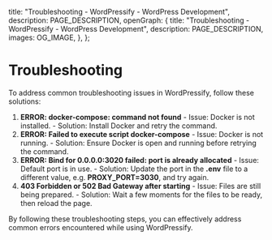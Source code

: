 
  title: "Troubleshooting - WordPressify - WordPress Development",
  description: PAGE_DESCRIPTION,
  openGraph: {
    title: "Troubleshooting - WordPressify - WordPress Development",
    description: PAGE_DESCRIPTION,
    images: OG_IMAGE,
  },
};

# Troubleshooting

To address common troubleshooting issues in WordPressify, follow these solutions:

1. **ERROR: docker-compose: command not found**
		- Issue: Docker is not installed.
		- Solution: Install Docker and retry the command.
2. **ERROR: Failed to execute script docker-compose**
		- Issue: Docker is not running.
		- Solution: Ensure Docker is open and running before retrying the command.
3. **ERROR: Bind for 0.0.0.0:3020 failed: port is already allocated**
		- Issue: Default port is in use.
		- Solution: Update the port in the **.env** file to a different value, e.g. **PROXY_PORT=3030**, and try again.
4. **403 Forbidden or 502 Bad Gateway after starting**
		- Issue: Files are still being prepared.
		- Solution: Wait a few moments for the files to be ready, then reload the page.

By following these troubleshooting steps, you can effectively address common errors encountered while using WordPressify.

